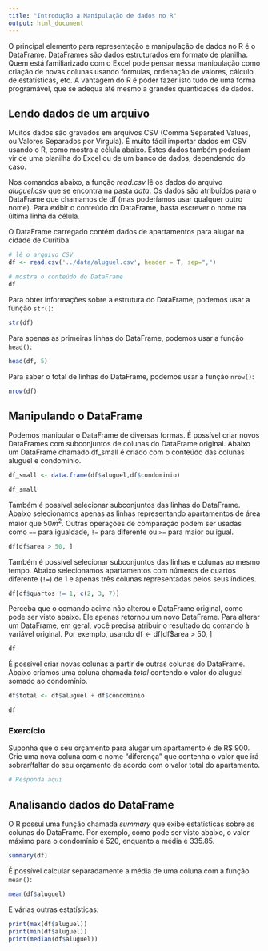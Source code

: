 ```yaml
---
title: "Introdução a Manipulação de dados no R"
output: html_document
---
```


O principal elemento para representação e manipulação de dados no R é o DataFrame. DataFrames são dados estruturados em formato de planilha. Quem está familiarizado com o Excel pode pensar nessa manipulação como criação de novas colunas usando fórmulas, ordenação de valores, cálculo de estatísticas, etc. A vantagem do R é poder fazer isto tudo de uma forma programável, que se adequa até mesmo a grandes quantidades de dados.

## Lendo dados de um arquivo

Muitos dados são gravados em arquivos CSV (Comma Separated Values, ou Valores Separados por Vírgula). É muito fácil importar dados em CSV usando o R, como mostra a célula abaixo. Estes dados também poderiam vir de uma planilha do Excel ou de um banco de dados, dependendo do caso.

Nos comandos abaixo, a função *read.csv* lê os dados do arquivo *aluguel.csv* que se encontra na pasta *data*. Os dados são atribuídos para o DataFrame que chamamos de df (mas poderíamos usar qualquer outro nome). Para exibir o conteúdo do DataFrame, basta escrever o nome na última linha da célula.

O DataFrame carregado contém dados de apartamentos para alugar na cidade de Curitiba.

```r
# lê o arquivo CSV
df <- read.csv('../data/aluguel.csv', header = T, sep=",")

# mostra o conteúdo do DataFrame
df
```

Para obter informações sobre a estrutura do DataFrame, podemos usar a função `str()`:

```r
str(df)
```
Para apenas as primeiras linhas do DataFrame, podemos usar a função `head()`:

```r
head(df, 5)
```

Para saber o total de linhas do DataFrame, podemos usar a função `nrow()`:

```r
nrow(df)
```
## Manipulando o DataFrame

Podemos manipular o DataFrame de diversas formas. É possível criar novos DataFrames com subconjuntos de colunas do DataFrame original. Abaixo um DataFrame chamado df_small é criado com o conteúdo das colunas aluguel e condominio.

```r
df_small <- data.frame(df$aluguel,df$condominio)

df_small
```



Também é possível selecionar subconjuntos das linhas do DataFrame. Abaixo selecionamos apenas as linhas representando apartamentos de área maior que $50m^2$. Outras operações de comparação podem ser usadas como `==` para igualdade, `!=` para diferente ou `>=` para maior ou igual.

```r
df[df$area > 50, ]
```

Também é possível selecionar subconjuntos das linhas e colunas ao mesmo tempo. Abaixo selecionamos apartamentos com números de quartos diferente (`!=`) de 1 e apenas três colunas representadas pelos seus índices.

```r
df[df$quartos != 1, c(2, 3, 7)]
```

Perceba que o comando acima não alterou o DataFrame original, como pode ser visto abaixo. Ele apenas retornou um novo DataFrame. Para alterar um DataFrame, em geral, você precisa atribuir o resultado do comando à variável original. Por exemplo, usando df <- df[df$area > 50, ]

```r
df
```

É possível criar novas colunas a partir de outras colunas do DataFrame. Abaixo criamos uma coluna chamada *total* contendo o valor do aluguel somado ao condomínio.

```r
df$total <- df$aluguel + df$condominio

df
```

### Exercício

Suponha que o seu orçamento para alugar um apartamento é de R$ 900. Crie uma nova coluna com o nome "diferença" que contenha o valor que irá sobrar/faltar do seu orçamento de acordo com o valor total do apartamento.

```r
# Responda aqui
```

## Analisando dados do DataFrame

O R possui uma função chamada *summary* que exibe estatísticas sobre as colunas do DataFrame. Por exemplo, como pode ser visto abaixo, o valor máximo para o condomínio é 520, enquanto a média é 335.85.

```r
summary(df)
```


É possível calcular separadamente a média de uma coluna com a função `mean()`:

```r
mean(df$aluguel)
```

E várias outras estatísticas:

```r
print(max(df$aluguel))
print(min(df$aluguel))
print(median(df$aluguel))
```

